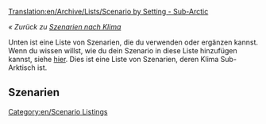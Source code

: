 [[Translation:en/Archive/Lists/Scenario by Setting - Sub-Arctic]]

''« Zurück zu [[de/Archive/Lists/Szenarien nach Klima|Szenarien nach Klima]]''

[[Category:en/Scenario Listings]]

Unten ist eine Liste von Szenarien, die du verwenden oder ergänzen kannst. Wenn du wissen willst, wie du dein Szenario in diese Liste hinzufügen kannst, siehe [[en/Player Made Scenarios|hier]]. Dies ist eine Liste von Szenarien, deren Klima Sub-Arktisch ist.

==Szenarien==